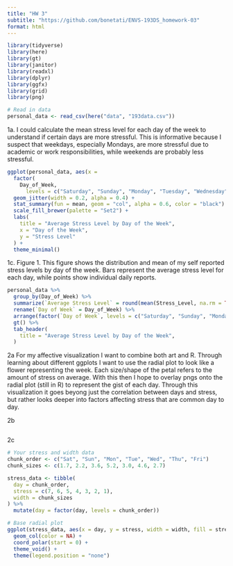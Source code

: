 ```yaml
---
title: "HW 3"
subtitle: "https://github.com/bonetati/ENVS-193DS_homework-03"
format: html
---
```


```r
library(tidyverse)
library(here)
library(gt) 
library(janitor)
library(readxl)
library(dplyr)
library(ggfx)
library(grid)
library(png)

# Read in data
personal_data <- read_csv(here("data", "193data.csv"))
```
1a.
I could calculate the mean stress level for each day of the week to understand if certain days are more stressful. This is informative because I suspect that weekdays, especially Mondays, are more stressful due to academic or work responsibilities, while weekends are probably less stressful.

```r

ggplot(personal_data, aes(x = 
  factor(
    Day_of_Week,
      levels = c("Saturday", "Sunday", "Monday", "Tuesday", "Wednesday", "Thursday", "Friday")), y = Stress_Level, fill = Day_of_Week)) +
  geom_jitter(width = 0.2, alpha = 0.4) +
  stat_summary(fun = mean, geom = "col", alpha = 0.6, color = "black") +
  scale_fill_brewer(palette = "Set2") +
  labs(
    title = "Average Stress Level by Day of the Week",
    x = "Day of the Week",
    y = "Stress Level"
  ) +
  theme_minimal()

```

1c.
Figure 1. This figure shows the distribution and mean of my self reported stress levels by day of the week. Bars represent the average stress level for each day, while points show individual daily reports.

```r
personal_data %>%
  group_by(Day_of_Week) %>%
  summarize(`Average Stress Level` = round(mean(Stress_Level, na.rm = TRUE), 1)) %>%
  rename(`Day of Week` = Day_of_Week) %>%
  arrange(factor(`Day of Week`, levels = c("Saturday", "Sunday", "Monday", "Tuesday", "Wednesday", "Thursday", "Friday"))) %>%
  gt() %>%
  tab_header(
    title = "Average Stress Level by Day of the Week",
  )
```

2a
For my affective visualization I want to combine both art and R. Through learning about different ggplots I want to use the radial plot to look like a flower representing the week. Each size/shape of the petal refers to the amount of stress on average. With this then I hope to overlay pngs onto the radial plot (still in R) to represent the gist of each day. Through this visualization it goes beyong just the correlation between days and stress, but rather looks deeper into factors affecting stress that are common day to day.

2b
```r

```

2c
```r

# Your stress and width data
chunk_order <- c("Sat", "Sun", "Mon", "Tue", "Wed", "Thu", "Fri")
chunk_sizes <- c(1.7, 2.2, 3.6, 5.2, 3.0, 4.6, 2.7)

stress_data <- tibble(
  day = chunk_order,
  stress = c(7, 6, 5, 4, 3, 2, 1),
  width = chunk_sizes
) %>%
  mutate(day = factor(day, levels = chunk_order))

# Base radial plot
ggplot(stress_data, aes(x = day, y = stress, width = width, fill = stress)) +
  geom_col(color = NA) +
  coord_polar(start = 0) +
  theme_void() +
  theme(legend.position = "none")

```

